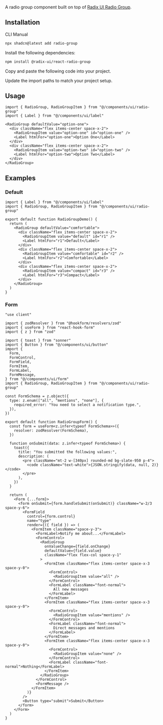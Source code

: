 
<ComponentPreview demoName="radio-group-demo" hint="A basic radio group with three options" />

A radio group component built on top of [Radix UI Radio Group](https://www.radix-ui.com/primitives/docs/components/radio-group).

## Installation

<Tabs defaultValue="cli">

<TabsList>
  <TabsTrigger value="cli">CLI</TabsTrigger>
  <TabsTrigger value="manual">Manual</TabsTrigger>
</TabsList>

<TabsContent value="cli">

```bash
npx shadcn@latest add radio-group
```

</TabsContent>

<TabsContent value="manual">

<Steps>

<Step>Install the following dependencies:</Step>

```bash
npm install @radix-ui/react-radio-group
```

<Step>Copy and paste the following code into your project.</Step>

<ComponentSource name="radio-group" />

<Step>Update the import paths to match your project setup.</Step>

</Steps>

</TabsContent>

</Tabs>

## Usage

```tsx
import { RadioGroup, RadioGroupItem } from "@/components/ui/radio-group"
import { Label } from "@/components/ui/label"
```

```tsx
<RadioGroup defaultValue="option-one">
  <div className="flex items-center space-x-2">
    <RadioGroupItem value="option-one" id="option-one" />
    <Label htmlFor="option-one">Option One</Label>
  </div>
  <div className="flex items-center space-x-2">
    <RadioGroupItem value="option-two" id="option-two" />
    <Label htmlFor="option-two">Option Two</Label>
  </div>
</RadioGroup>
```

## Examples

### Default

<ComponentPreview demoName="radio-group-demo" hint="A basic radio group with three options" />

```tsx
import { Label } from "@/components/ui/label"
import { RadioGroup, RadioGroupItem } from "@/components/ui/radio-group"

export default function RadioGroupDemo() {
  return (
    <RadioGroup defaultValue="comfortable">
      <div className="flex items-center space-x-2">
        <RadioGroupItem value="default" id="r1" />
        <Label htmlFor="r1">Default</Label>
      </div>
      <div className="flex items-center space-x-2">
        <RadioGroupItem value="comfortable" id="r2" />
        <Label htmlFor="r2">Comfortable</Label>
      </div>
      <div className="flex items-center space-x-2">
        <RadioGroupItem value="compact" id="r3" />
        <Label htmlFor="r3">Compact</Label>
      </div>
    </RadioGroup>
  )
}
```

### Form

<ComponentPreview demoName="radio-group-form" hint="A radio group used in a form with validation" />

```tsx
"use client"

import { zodResolver } from "@hookform/resolvers/zod"
import { useForm } from "react-hook-form"
import { z } from "zod"

import { toast } from "sonner"
import { Button } from "@/components/ui/button"
import {
  Form,
  FormControl,
  FormField,
  FormItem,
  FormLabel,
  FormMessage,
} from "@/components/ui/form"
import { RadioGroup, RadioGroupItem } from "@/components/ui/radio-group"

const FormSchema = z.object({
  type: z.enum(["all", "mentions", "none"], {
    required_error: "You need to select a notification type.",
  }),
})

export default function RadioGroupForm() {
  const form = useForm<z.infer<typeof FormSchema>>({
    resolver: zodResolver(FormSchema),
  })

  function onSubmit(data: z.infer<typeof FormSchema>) {
    toast({
      title: "You submitted the following values:",
      description: (
        <pre className="mt-2 w-[340px] rounded-md bg-slate-950 p-4">
          <code className="text-white">{JSON.stringify(data, null, 2)}</code>
        </pre>
      ),
    })
  }

  return (
    <Form {...form}>
      <form onSubmit={form.handleSubmit(onSubmit)} className="w-2/3 space-y-6">
        <FormField
          control={form.control}
          name="type"
          render={({ field }) => (
            <FormItem className="space-y-3">
              <FormLabel>Notify me about...</FormLabel>
              <FormControl>
                <RadioGroup
                  onValueChange={field.onChange}
                  defaultValue={field.value}
                  className="flex flex-col space-y-1"
                >
                  <FormItem className="flex items-center space-x-3 space-y-0">
                    <FormControl>
                      <RadioGroupItem value="all" />
                    </FormControl>
                    <FormLabel className="font-normal">
                      All new messages
                    </FormLabel>
                  </FormItem>
                  <FormItem className="flex items-center space-x-3 space-y-0">
                    <FormControl>
                      <RadioGroupItem value="mentions" />
                    </FormControl>
                    <FormLabel className="font-normal">
                      Direct messages and mentions
                    </FormLabel>
                  </FormItem>
                  <FormItem className="flex items-center space-x-3 space-y-0">
                    <FormControl>
                      <RadioGroupItem value="none" />
                    </FormControl>
                    <FormLabel className="font-normal">Nothing</FormLabel>
                  </FormItem>
                </RadioGroup>
              </FormControl>
              <FormMessage />
            </FormItem>
          )}
        />
        <Button type="submit">Submit</Button>
      </form>
    </Form>
  )
}